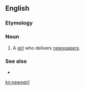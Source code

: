 ==English==

===Etymology===
{{compound|news|girl|lang=en}}

===Noun===
{{en-noun}}

# A [[girl]] who delivers [[newspapers]].

===See also===
* {{l|en|newsboy}}

[[kn:newsgirl]]